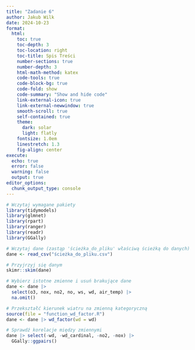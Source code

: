 ```yaml
---
title: "Zadanie 6" 
author: Jakub Wilk
date: 2024-10-23
format:   
  html:    
    toc: true    
    toc-depth: 3    
    toc-location: right    
    toc-title: Spis Treści    
    number-sections: true    
    number-depth: 3    
    html-math-method: katex    
    code-tools: true    
    code-block-bg: true    
    code-fold: show    
    code-summary: "Show and hide code"    
    link-external-icon: true    
    link-external-newwindow: true    
    smooth-scroll: true    
    self-contained: true 
    theme:         
      dark: solar 
      light: flatly    
    fontsize: 1.0em    
    linestretch: 1.3    
    fig-align: center
execute:   
  echo: true  
  error: false  
  warning: false  
  output: true
editor_options: 
  chunk_output_type: console
---
```


```r
# Wczytaj wymagane pakiety
library(tidymodels)
library(glmnet)
library(rpart)
library(ranger)
library(readr)
library(GGally)

# Wczytaj dane (zastąp 'ścieżka_do_pliku' właściwą ścieżką do danych)
dane <- read_csv("ścieżka_do_pliku.csv")

# Przyjrzyj się danym
skimr::skim(dane)

# Wybierz istotne zmienne i usuń brakujące dane
dane <- dane |> 
  select(o3, nox, no2, no, ws, wd, air_temp) |> 
  na.omit()

# Przekształć kierunek wiatru na zmienną kategoryczną
source(file = "function_wd_factor.R") 
dane <- dane |> wd_factor(wd = wd)

# Sprawdź korelacje między zmiennymi
dane |> select(-wd, -wd_cardinal, -no2, -nox) |> 
  GGally::ggpairs()
```

